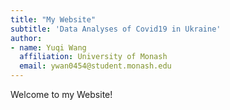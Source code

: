 ```yaml
---
title: "My Website"
subtitle: 'Data Analyses of Covid19 in Ukraine'
author:
- name: Yuqi Wang
  affiliation: University of Monash
  email: ywan0454@student.monash.edu
---
```


Welcome to my Website!


